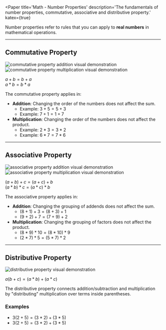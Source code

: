 

<Paper
  title='Math - Number Properties'
  description='The fundamentals of number properties, commutative, associative and distributive property.'
  katex={true}
>

Number properties refer to rules that you can apply to **real numbers** in mathematical operations.

---

## Commutative Property

<Image src={Image1} alt="commutative property addition visual demonstration" /><br/>
<Image src={Image2} alt="commutative property multiplication visual demonstration" />

$a+b=b+a$\
$a*b=b*a$

The commutative property applies in:

- **Addition**: Changing the order of the numbers does not affect the sum.
  - Example: $3+5=5+3$
  - Example: $7+1=1+7$
- **Multiplication**: Changing the order of the numbers does not affect the product.
  - Example: $2*3=3*2$
  - Example: $6*7=7*6$

---

## Associative Property

<Image src={Image3} alt="associative property addition visual demonstration" /><br/>
<Image src={Image4} alt="associative property multiplication visual demonstration" />

$(a+b)+c=(a+c)+b$\
$(a*b)*c=(a*c)*b$

The associative property applies in:

- **Addition**: Changing the grouping of addends does not affect the sum.
  - $(8+1)+3=(8+3)+1$
  - $(9+2)+7=(7+9)+2$
- **Multiplication**: Changing the grouping of factors does not affect the product.
  - $(8*9)*10=(8*10)*9$
  - $(2*7)*5=(5*7)*2$

---

## Distributive Property

<Image src={Image5} alt="distributive property visual demonstration" />

$a(b+c)=(a*b)+(a*c)$

The distributive property connects addition/subtraction and multiplication by "distributing" multiplication over terms inside parentheses.

### Examples

- $3(2+5)=(3*2)+(3*5)$
- $3(2+5)=(3*2)+(3*5)$

</Paper>
